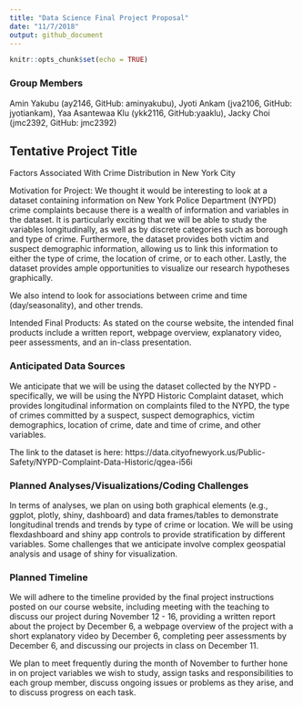 ```yaml
---
title: "Data Science Final Project Proposal"
date: "11/7/2018"
output: github_document 
---
```


```r
knitr::opts_chunk$set(echo = TRUE)
```

### Group Members

Amin Yakubu (ay2146, GitHub: aminyakubu), Jyoti Ankam (jva2106, GitHub: jyotiankam), Yaa Asantewaa Klu (ykk2116, GitHub:yaaklu), Jacky Choi (jmc2392, GitHub: jmc2392)

## Tentative Project Title

Factors Associated With Crime Distribution in New York City

Motivation for Project: We thought it would be interesting to look at a dataset containing information on New York Police Department (NYPD) crime complaints because there is a wealth of information and variables in the dataset. It is particularly exciting that we will be able to study the variables longitudinally, as well as by discrete categories such as borough and type of crime. Furthermore, the dataset provides both victim and suspect demographic information, allowing us to link this information to either the type of crime, the location of crime, or to each other. Lastly, the dataset provides ample opportunities to visualize our research hypotheses graphically.

We also intend to look for associations between crime and time (day/seasonality), and other trends.  

Intended Final Products: As stated on the course website, the intended final products include a written report, webpage overview, explanatory video, peer assessments, and an in-class presentation.

### Anticipated Data Sources

We anticipate that we will be using the dataset collected by the NYPD - specifically, we will be using the NYPD Historic Complaint dataset, which provides longitudinal information on complaints filed to the NYPD, the type of crimes committed by a suspect, suspect demographics, victim demographics, location of crime, date and time of crime, and other variables.

The link to the dataset is here: https://data.cityofnewyork.us/Public-Safety/NYPD-Complaint-Data-Historic/qgea-i56i 

### Planned Analyses/Visualizations/Coding Challenges

In terms of analyses, we plan on using both graphical elements (e.g., ggplot, plotly, shiny, dashboard) and data frames/tables to demonstrate longitudinal trends and trends by type of crime or location. We will be using flexdashboard and shiny app controls to provide stratification by different variables. Some challenges that we anticipate involve complex geospatial analysis and usage of shiny for visualization.

### Planned Timeline

We will adhere to the timeline provided by the final project instructions posted on our course website, including meeting with the teaching to discuss our project during November 12 - 16, providing a written report about the project by December 6, a webpage overview of the project with a short explanatory video by December 6, completing peer assessments by December 6, and discussing our projects in class on December 11.

We plan to meet frequently during the month of November to further hone in on project variables we wish to study, assign tasks and responsibilities to each group member, discuss ongoing issues or problems as they arise, and to discuss progress on each task.
